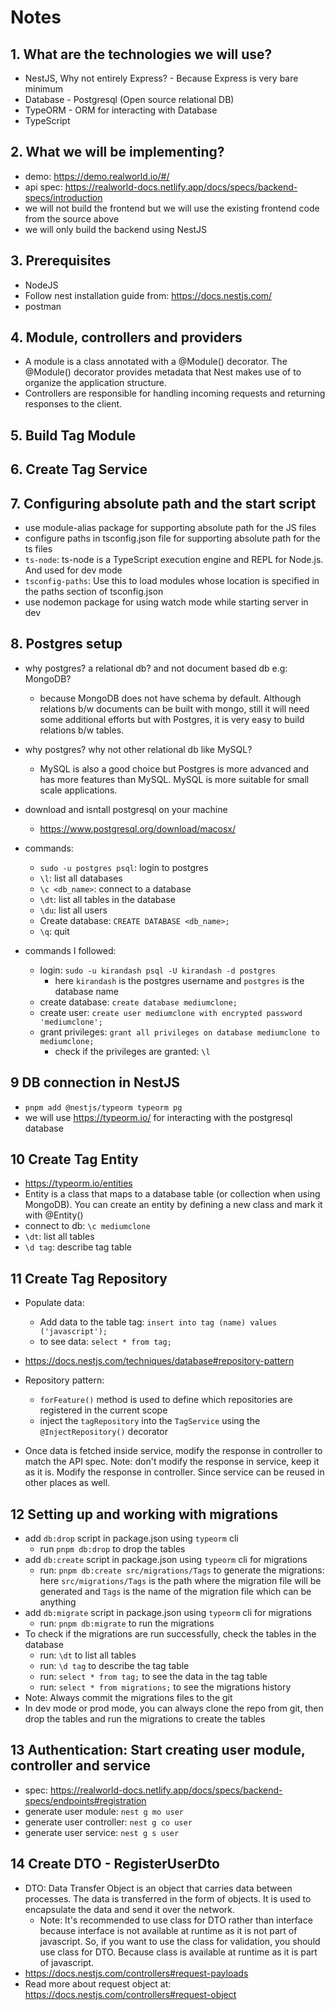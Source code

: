 # Notes

## 1. What are the technologies we will use?

- NestJS, Why not entirely Express? - Because Express is very bare minimum
- Database - Postgresql (Open source relational DB)
- TypeORM - ORM for interacting with Database
- TypeScript

## 2. What we will be implementing?

- demo: https://demo.realworld.io/#/
- api spec: https://realworld-docs.netlify.app/docs/specs/backend-specs/introduction
- we will not build the frontend but we will use the existing frontend code from the source above
- we will only build the backend using NestJS

## 3. Prerequisites

- NodeJS
- Follow nest installation guide from: https://docs.nestjs.com/
- postman

## 4. Module, controllers and providers

- A module is a class annotated with a @Module() decorator. The @Module() decorator provides metadata that Nest makes use of to organize the application structure.
- Controllers are responsible for handling incoming requests and returning responses to the client.

## 5. Build Tag Module

## 6. Create Tag Service

## 7. Configuring absolute path and the start script

- use module-alias package for supporting absolute path for the JS files
- configure paths in tsconfig.json file for supporting absolute path for the ts files
- `ts-node`: ts-node is a TypeScript execution engine and REPL for Node.js. And used for dev mode
- `tsconfig-paths`: Use this to load modules whose location is specified in the paths section of tsconfig.json
- use nodemon package for using watch mode while starting server in dev

## 8. Postgres setup

- why postgres? a relational db? and not document based db e.g: MongoDB?

  - because MongoDB does not have schema by default. Although relations b/w documents can be built with mongo, still it will need some additional efforts but with Postgres, it is very easy to build relations b/w tables.

- why postgres? why not other relational db like MySQL?

  - MySQL is also a good choice but Postgres is more advanced and has more features than MySQL. MySQL is more suitable for small scale applications.

- download and isntall postgresql on your machine

  - https://www.postgresql.org/download/macosx/

- commands:

  - `sudo -u postgres psql`: login to postgres
  - `\l`: list all databases
  - `\c <db_name>`: connect to a database
  - `\dt`: list all tables in the database
  - `\du`: list all users
  - Create database: `CREATE DATABASE <db_name>;`
  - `\q`: quit

- commands I followed:
  - login: `sudo -u kirandash psql -U kirandash -d postgres`
    - here `kirandash` is the postgres username and `postgres` is the database name
  - create database: `create database mediumclone;`
  - create user: `create user mediumclone with encrypted password 'mediumclone';`
  - grant privileges: `grant all privileges on database mediumclone to mediumclone;`
    - check if the privileges are granted: `\l`

## 9 DB connection in NestJS

- `pnpm add @nestjs/typeorm typeorm pg`
- we will use https://typeorm.io/ for interacting with the postgresql database

## 10 Create Tag Entity

- https://typeorm.io/entities
- Entity is a class that maps to a database table (or collection when using MongoDB). You can create an entity by defining a new class and mark it with @Entity()
- connect to db: `\c mediumclone`
- `\dt`: list all tables
- `\d tag`: describe tag table

## 11 Create Tag Repository

- Populate data:
  - Add data to the table tag: `insert into tag (name) values ('javascript');`
  - to see data: `select * from tag;`
- https://docs.nestjs.com/techniques/database#repository-pattern

- Repository pattern:
  - `forFeature()` method is used to define which repositories are registered in the current scope
  - inject the `tagRepository` into the `TagService` using the `@InjectRepository()` decorator
- Once data is fetched inside service, modify the response in controller to match the API spec. Note: don't modify the response in service, keep it as it is. Modify the response in controller. Since service can be reused in other places as well.

## 12 Setting up and working with migrations

- add `db:drop` script in package.json using `typeorm` cli
  - run `pnpm db:drop` to drop the tables
- add `db:create` script in package.json using `typeorm` cli for migrations
  - run: `pnpm db:create src/migrations/Tags` to generate the migrations: here `src/migrations/Tags` is the path where the migration file will be generated and `Tags` is the name of the migration file which can be anything
- add `db:migrate` script in package.json using `typeorm` cli for migrations
  - run: `pnpm db:migrate` to run the migrations
- To check if the migrations are run successfully, check the tables in the database
  - run: `\dt` to list all tables
  - run: `\d tag` to describe the tag table
  - run: `select * from tag;` to see the data in the tag table
  - run: `select * from migrations;` to see the migrations history
- Note: Always commit the migrations files to the git
- In dev mode or prod mode, you can always clone the repo from git, then drop the tables and run the migrations to create the tables

## 13 Authentication: Start creating user module, controller and service

- spec: https://realworld-docs.netlify.app/docs/specs/backend-specs/endpoints#registration
- generate user module: `nest g mo user`
- generate user controller: `nest g co user`
- generate user service: `nest g s user`

## 14 Create DTO - RegisterUserDto

- DTO: Data Transfer Object is an object that carries data between processes. The data is transferred in the form of objects. It is used to encapsulate the data and send it over the network.
  - Note: It's recommended to use class for DTO rather than interface because interface is not available at runtime as it is not part of javascript. So, if you want to use the class for validation, you should use class for DTO. Because class is available at runtime as it is part of javascript.
- https://docs.nestjs.com/controllers#request-payloads
- Read more about request object at: https://docs.nestjs.com/controllers#request-object
